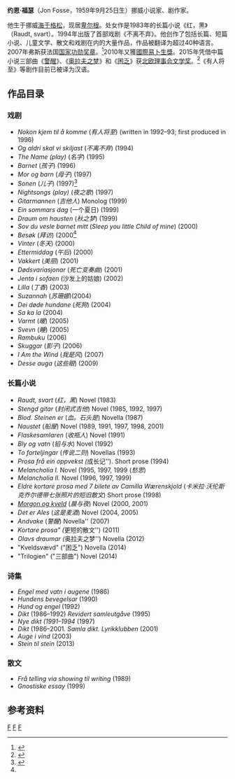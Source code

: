 {{noteTA
|T=zh-hans:约恩·福瑟;zh-tw:喬恩·弗斯;
|1=zh-hans:约恩·福瑟;zh-tw:喬恩·弗斯;
|2=zh-hans:福瑟;zh-tw:弗斯;
|3=zh-hans:约恩;zh-tw:喬恩;}}
{{Infobox writer <!-- see Template:Infobox writer -->
|图像    = Jon Fosse.jpg
|图像大小 = 
|图像说明 = 约恩·福瑟
|姓名    = 约恩·福瑟
|字      = 
|号      = 
|笔名    = 
|原名    = Jon Fosse
|出生    = {{birth date and age|1959|9|25}}<br/>[[挪威|挪威]][[海於格松|海於格松]]
|居处    = 
|职业    = [[小说家|小说家]]、[[剧作家|剧作家]]
|国籍    = {{NOR}}
|种族    = 
|公民权  = 
|教育程度 = 
|母校     = 
|创作时期 = 
|体裁     = 
|主题     = 
|文学运动 = 
|代表作  = 《有人将至》《死狗》《我是风》
|配偶   = 
|伴侣   = 
|子女   = 
|亲属   = 
|受影响于 = 
|施影响于 = 
|奖项    = 
|官方网  = <!--  {{URL|website}} -->
|签名   =  <!--不需要加[[file:|128px]] -->
}}
'''约恩·福瑟'''（Jon Fosse，1959年9月25日生）挪威小说家、剧作家。

他生于挪威[[海于格松|海于格松]]，现居[[卑尔根|卑尔根]]。处女作是1983年的长篇小说《红，黑》（Raudt, svart）。1994年出版了首部戏剧《不离不弃》。他创作了包括长篇、短篇小说、儿童文学、散文和戏剧在内的大量作品，作品被翻译为超过40种语言。2007年弗斯获法国[[国家功勋奖章|国家功勋奖章]]。<ref>{{Cite news | author=Alfred Fidjestøl | title=Åtvarer mot kjendiseriet | url=http://www.klassekampen.no/48246/mod_article/item | work=Klassekampen | language=Norwegian | date=24 October 2007 | accessdate=2009-02-06 | deadurl=yes | archiveurl=https://web.archive.org/web/20081229230033/http://www.klassekampen.no/48246/mod_article/item | archivedate=2008-12-29 }}</ref>2010年又獲[[國際易卜生獎|國際易卜生獎]]。2015年凭借中篇小说三部曲《[[警醒|警醒]]》、《[[奥拉夫之梦|奥拉夫之梦]]》和《[[困乏|困乏]]》获[[北欧理事会文学奖|北欧理事会文学奖]]。<ref>{{cite web|url=http://www.nrk.no/kultur/fosse-vant-nordisk-rads-litteraturpris-1.12624644|title=Fosse vant Nordisk råds litteraturpris|author=NRK|work=NRK|accessdate=6 November 2015|archive-date=2022-03-06|archive-url=https://web.archive.org/web/20220306200201/https://www.nrk.no/kultur/fosse-vant-nordisk-rads-litteraturpris-1.12624644}}</ref>《有人将至》等剧作目前已被译为汉语。

==作品目录==
===戏剧===
* ''Nokon kjem til å komme'' (''有人将至'') (written in 1992–93; first produced in 1996)
* ''Og aldri skal vi skiljast'' (''不离不弃'') (1994)
* ''The Name (play)'' (''名字'') (1995)
* ''Barnet'' (''孩子'') (1996)
* ''Mor og barn'' (''母子'') (1997)
* '' Sonen'' (''儿子'') (1997)<ref name=playsfour>{{Cite book| last=Fosse | first=Jon | coauthors= | title=Plays Four | series=Modern playwrights | location=London | publisher=Oberon | year=2005 | isbn=1-84002-479-8}}</ref>
* ''Nightsongs (play)'' (''夜之歌'') (1997)
* ''Gitarmannen'' (''吉他人'') Monolog (1999)
* ''Ein sommars dag'' (一个夏日) (1999)
* ''Draum om hausten'' (''秋之梦'') (1999)
* ''Sov du vesle barnet mitt'' (''Sleep you little Child of mine'') (2000)
* '' Besøk'' (''拜访'') (2000<ref name=playsfour/>
* ''Vinter'' (''冬天'') (2000)
* ''Ettermiddag'' (''午后'') (2000)
* ''Vakkert'' (''美丽'') (2001)
* ''Dødsvariasjonar'' (''死亡变奏曲'') (2001)
* ''Jenta i sofaen'' (沙发上的姑娘) (2002)
* ''Lilla'' (''丁香'') (2003)
* ''Suzannah'' (''苏珊娜'')(2004)
* ''Dei døde hundane'' (''死狗'') (2004)
* ''Sa ka la'' (2004)
* ''Varmt'' (''暖'') (2005)
* ''Svevn'' (''睡'') (2005)
* ''Rambuku'' (2006)
* ''Skuggar'' (''影子'') (2006)
* ''I Am the Wind'' (''我是风'') (2007)
* ''Desse auga'' (''这些眼'') (2009)
 
===长篇小说===
* ''Raudt, svart'' (''红，黑'') Novel (1983)
* ''Stengd gitar'' (''封闭式吉他'') Novel (1985, 1992, 1997)
* ''Blod. Steinen er'' (''血。石头是'') Novella (1987)
* ''Naustet'' (''船屋'') Novel (1989, 1991, 1997, 1998, 2001)
* ''Flaskesamlaren'' (''收瓶人'') Novel (1991)
* ''Bly og vatn'' (''铅与水'') Novel (1992)
* ''To forteljingar'' (''传说二则'') Novellas (1993)
* ''Prosa frå ein oppvekst (''成长记''). Short prose (1994)
* ''Melancholia I.'' Novel (1995, 1997, 1999 (''愁思'')
* ''Melancholia II.'' Novel  (1996, 1997, 1999)
* ''Eldre kortare prosa med 7 bilete av Camilla Wærenskjold'' (''卡米拉·沃伦斯克乔尔德带七张照片的短旧散文'') Short prose (1998)
* ''[[Morning_and_Evening|Morgon og kveld]]'' (''晨与夜'') Novel (2000, 2001)
* ''Det er Ales'' (''这是麦酒'') Novel (2004, 2005)
* ''Andvake'' (''警醒'') Novella'' (2007)
* ''Kortare prosa" (''更短的散文'') (2011)
* ''Olavs draumar (''奥拉夫之梦'') Novella (2012)
* "Kveldsvævd" ("困乏") Novella (2014)
* "Trilogien" ("三部曲") Novel (2014)

===诗集===
* ''Engel med vatn i augene'' (1986)
* ''Hundens bevegelsar'' (1990)
* ''Hund og engel'' (1992)
* ''Dikt'' (1986–1992) ''Revidert samleutgåve'' (1995)
* ''Nye dikt (1991–1994'' (1997)
* ''Dikt'' (1986–2001. ''Samla dikt. Lyrikklubben'' (2001)
* ''Auge i vind'' (2003)
* ''Stein til stein'' (2013)

===散文===
* ''Frå telling via showing til writing'' (1989)
* ''Gnostiske essay'' (1999)

==参考资料==
{{reflist}}

{{Authority control}}
[[Category:挪威作家|F]]
[[Category:劇作家|F]]
[[Category:北欧理事会文学奖得主|F]]